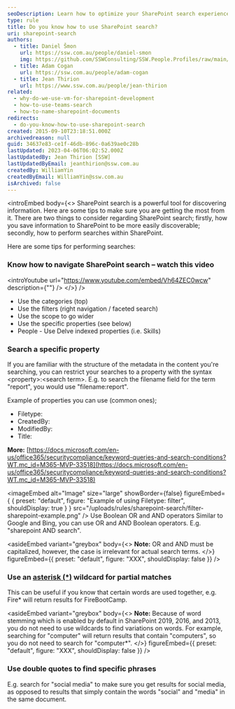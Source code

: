 ```yaml
---
seoDescription: Learn how to optimize your SharePoint search experience with expert tips on using categories, filters, and advanced operators for better results
type: rule
title: Do you know how to use SharePoint search?
uri: sharepoint-search
authors:
  - title: Daniel Šmon
    url: https://ssw.com.au/people/daniel-smon
    img: https://github.com/SSWConsulting/SSW.People.Profiles/raw/main/Daniel-Smon/Images/Daniel-Smon-Profile.jpg
  - title: Adam Cogan
    url: https://ssw.com.au/people/adam-cogan
  - title: Jean Thirion
    url: https://www.ssw.com.au/people/jean-thirion
related:
  - why-do-we-use-vm-for-sharepoint-development
  - how-to-use-teams-search
  - how-to-name-sharepoint-documents
redirects:
  - do-you-know-how-to-use-sharepoint-search
created: 2015-09-10T23:18:51.000Z
archivedreason: null
guid: 34637e83-ce1f-46db-896c-0a639ae0c28b
lastUpdated: 2023-04-06T06:02:52.000Z
lastUpdatedBy: Jean Thirion [SSW]
lastUpdatedByEmail: jeanthirion@ssw.com.au
createdBy: WilliamYin
createdByEmail: WilliamYin@ssw.com.au
isArchived: false
---
```


<introEmbed
  body={<>
SharePoint search is a powerful tool for discovering information. Here are some tips to make sure you are getting the most from it. There are two things to consider regarding SharePoint search; firstly, how you save information to SharePoint to be more easily discoverable; secondly, how to perform searches within SharePoint.

Here are some tips for performing searches:

### Know how to navigate SharePoint search – watch this video

<introYoutube url="https://www.youtube.com/embed/Vh64ZEC0wcw" description={""} />
  </>}
/>
* Use the categories (top)
* Use the filters (right navigation / faceted search)
* Use the scope to go wider
* Use the specific properties (see below)
* People - Use Delve indexed properties (i.e. Skills)

### Search a specific property

If you are familiar with the structure of the metadata in the content you're searching, you can restrict your searches to a property with the syntax &lt;property&gt;:&lt;search term&gt;. E.g. to search the filename field for the term "report", you would use "filename:report".

Example of properties you can use (common ones);

* Filetype:
* CreatedBy:
* ModifiedBy:
* Title:

**More:** [https://docs.microsoft.com/en-us/office365/securitycompliance/keyword-queries-and-search-conditions?WT.mc_id=M365-MVP-33518](https://docs.microsoft.com/en-us/office365/securitycompliance/keyword-queries-and-search-conditions?WT.mc_id=M365-MVP-33518)


<imageEmbed
  alt="Image"
  size="large"
  showBorder={false}
  figureEmbed={ {
    preset: "default",
    figure: "Example of using Filetype: filter",
    shouldDisplay: true
  } }
  src="/uploads/rules/sharepoint-search/filter-sharepoint-example.png"
/>
Use Boolean OR and AND operators
Similar to Google and Bing, you can use OR and AND Boolean operators. E.g. "sharepoint AND search".

<asideEmbed
  variant="greybox"
  body={<>
    **Note:** OR and AND must be capitalized, however, the case is irrelevant for actual search terms.
  </>}
  figureEmbed={{
    preset: "default",
    figure: "XXX",
    shouldDisplay: false
  }}
/>

### Use an [asterisk (\*)](http://en.wikipedia.org/wiki/Asterisk) wildcard for partial matches

This can be useful if you know that certain words are used together, e.g. Fire\* will return results for FireBootCamp.

<asideEmbed
  variant="greybox"
  body={<>
    **Note:** Because of word stemming which is enabled by default in SharePoint 2019, 2016, and 2013, you do not need to use wildcards to find variations on words. For example, searching for "computer" will return results that contain "computers", so you do not need to search for "computer\*".
  </>}
  figureEmbed={{
    preset: "default",
    figure: "XXX",
    shouldDisplay: false
  }}
/>

### Use double quotes to find specific phrases

E.g. search for "social media" to make sure you get results for social media, as opposed to results that simply contain the words "social" and "media" in the same document.
